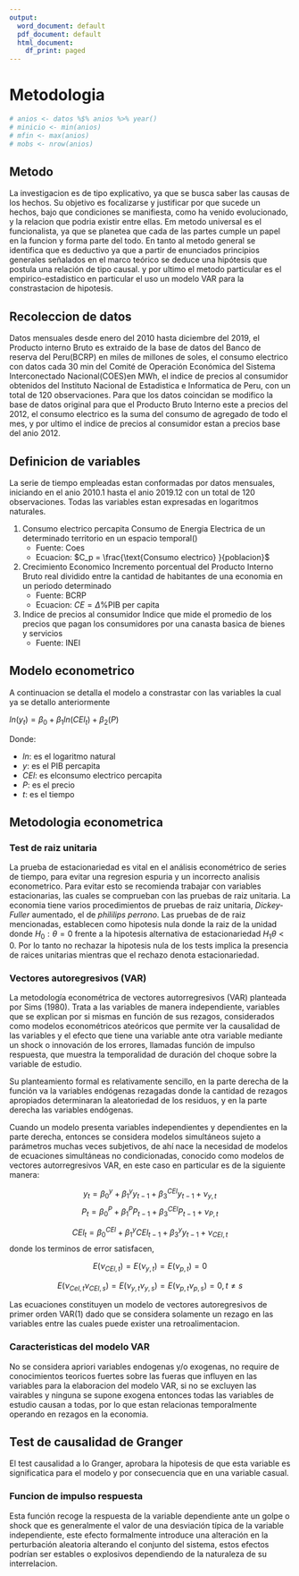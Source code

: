 ```yaml
---
output:
  word_document: default
  pdf_document: default
  html_document:
    df_print: paged
---
```

# Metodologia 

<!-- 2 - 3 paginas -->
<!-- describir el modelo econometirco que se va a utilizar -->
<!-- senaliar el metodo que se va a utilizar: metodo? inductivo deductivo? -->
<!-- explicar las variables: como se trataron los datos, indicadores fuente -->
<!-- Definir si son datos reales o datos nominales -->

```r
# anios <- datos %$% anios %>% year()
# minicio <- min(anios)
# mfin <- max(anios)
# mobs <- nrow(anios)
```


## Metodo 

La investigacion es de tipo explicativo, ya que se busca saber las causas de los hechos. Su objetivo es focalizarse y justificar por que sucede un hechos, bajo que condiciones se manifiesta, como ha venido evolucionado, y la relacion que podria existir entre ellas. Em metodo universal es el funcionalista, ya que se planetea que cada de las partes cumple un papel en la funcion y forma parte del todo. En tanto al metodo general se identifica que es deductivo ya que a partir de enunciados principios generales señalados en el marco teórico se deduce una hipótesis que postula una relación de tipo causal. y por ultimo el metodo particular es el empirico-estadistico en particular el uso un modelo VAR para la constrastacion de hipotesis.

## Recoleccion de datos 

Datos mensuales desde enero del 2010 hasta diciembre del 2019, el Producto interno Bruto es extraido de la base de datos
del Banco de reserva del Peru(BCRP) en miles de millones de soles, el consumo electrico con datos cada 30 min del Comité de Operación Económica del Sistema Interconectado Nacional(COES)en MWh, el indice de precios al consumidor obtenidos
del Instituto Nacional de Estadistica e Informatica de Peru, con un total de 120 observaciones. Para que los datos coincidan se modifico la base de datos 
original para que el Producto Bruto Interno este a precios del 2012, el consumo electrico es la suma del consumo de agregado de todo el mes, y por ultimo 
el indice de precios al consumidor estan a precios base del anio 2012.


## Definicion de variables 

La serie de tiempo empleadas estan conformadas por datos mensuales, iniciando en 
el anio 2010.1 hasta el anio 2019.12 con un total de 120 observaciones.
Todas las variables estan expresadas en logaritmos naturales.

1. Consumo electrico percapita
    Consumo de Energia Electrica de un determinado territorio
    en un espacio temporal()
    - Fuente: Coes
    - Ecuacion: $C_p = \frac{\text{Consumo electrico} }{poblacion}$
2. Crecimiento Economico 
    Incremento porcentual del Producto Interno Bruto real dividido entre la cantidad
    de habitantes de una economia en un periodo determinado
    - Fuente: BCRP
    - Ecuacion: $CE = \Delta \% \text{PIB per capita}$
3. Indice de precios al consumidor 
    Indice que mide el promedio de los precios que pagan los consumidores por una 
    canasta basica de bienes y servicios
    - Fuente: INEI


## Modelo econometrico 

A continuacion se detalla el modelo a constrastar con las variables la cual ya se detallo anteriormente 

$ln(y_t) = \beta_0 + \beta_1 ln(CEl_t) +  \beta_2 (P)$

Donde:

- $ln$: es el logaritmo natural
- $y$: es el PIB percapita
- $CEl$: es elconsumo electrico percapita
- $P$: es el precio
- $t$: es el tiempo


## Metodologia econometrica 


### Test de raiz unitaria

La prueba de estacionariedad es vital en el análisis econométrico de series de tiempo, para evitar una regresion espuria y un incorrecto analisis econometrico. Para evitar esto se recomienda trabajar con variables estacionarias, las cuales se comprueban con las pruebas de raiz unitaria. La economia tiene varios procedimientos de pruebas de raiz unitaria, *Dickey-Fuller* aumentado, el de *phililips perrono*. Las pruebas de de raiz mencionadas, establecen como hipotesis nula donde la raiz de la unidad donde $H_0: \theta = 0$ frente a la hipotesis alternativa de estacionariedad $H_1 \theta<0$. Por lo tanto no rechazar la hipotesis nula de los tests implica la presencia de raices unitarias mientras que el rechazo denota estacionariedad.

### Vectores autoregresivos (VAR)

La metodología econométrica de vectores autorregresivos (VAR) planteada
por Sims (1980). Trata a las variables de manera independiente, variables que se
explican por si mismas en función de sus rezagos, considerados como modelos
econométricos ateóricos que permite ver la causalidad de las variables y el efecto
que tiene una variable ante otra variable mediante un shock o innovación de los
errores, llamadas función de impulso respuesta, que muestra la temporalidad de
duración del choque sobre la variable de estudio.

Su planteamiento formal es relativamente sencillo, en la parte derecha de la
función va la variables endógenas rezagadas donde la cantidad de rezagos
apropiados determinaran la aleatoriedad de los residuos, y en la parte derecha las
variables endógenas.

Cuando un modelo presenta variables independientes y dependientes en la parte derecha, entonces se considera modelos simultáneos sujeto a parámetros muchas veces subjetivos, de ahí nace la necesidad de modelos de ecuaciones simultáneas no condicionadas, conocido como modelos de vectores autorregresivos VAR, en este caso en particular es de la siguiente manera:

$$
y_t = \beta^{y}_0 + \beta^{y}_1y_{t-1} + \beta^{CEl}_3y_{t-1} + \nu_{y,t} 
$$
$$
  P_t = \beta^{P}_0 + \beta^{P}_1P_{t-1} + \beta^{CEl}_3P_{t-1} + \nu_{P,t} 
$$


$$
CEl_t = \beta^{CEl}_0 + \beta^{y}_1CEl_{t-1} + \beta^{y}_3y_{t-1} + \nu_{CEl,t} 
$$
donde los terminos de error satisfacen, 

$$
E(\nu_{CEl,t}) = E(\nu_{y, t}) = E(\nu_{p, t}) = 0
$$

$$
E(\nu_{Cel,t} \nu_{CEl, s} ) = E(\nu_{y,t} \nu_{y, s}) = E(\nu_{p,t} \nu_{p, s}) = 0, t\neq s
$$


Las ecuaciones constituyen un modelo de vectores autoregresivos de primer orden  VAR(1) dado que se considera solamente un rezago en las variables entre las cuales puede exister una retroalimentacion.


### Caracteristicas del modelo VAR

No se considera apriori variables endogenas y/o exogenas, no require de conocimientos teoricos fuertes sobre las fueras que influyen en las variables para la elaboracion del modelo VAR, si no se excluyen las vairables y ninguna se supone exogena entonces todas las variables de estudio causan a todas, por lo que estan relacionas temporalmente operando en rezagos en la economia.


## Test de causalidad de Granger

El test causalidad a lo Granger, aprobara la hipotesis de que esta variable es significatica para el modelo y por consecuencia que en una variable casual.


### Funcion de impulso respuesta


Esta función recoge la respuesta de la variable dependiente ante un golpe o
shock que es generalmente el valor de una desviación típica de la variable
independiente, este efecto formalmente introduce una alteración en la perturbación
aleatoria alterando el conjunto del sistema, estos efectos podrían ser estables o
explosivos dependiendo de la naturaleza de su interrelacion.

<!--al menos trata sobre lo que quiero  http://repositorio.uncp.edu.pe/bitstream/handle/UNCP/5131/T010_44239216_T.pdf?sequence=1&isAllowed=y -->
<!-- test de autocorrelacion -->


